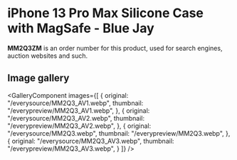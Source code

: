 
# iPhone 13 Pro Max Silicone Case with MagSafe - Blue Jay

<Callout type='info' emoji='👉🏻'>**MM2Q3ZM** is an order number for this product, used for search engines, auction websites and such.</Callout>

## Image gallery

<GalleryComponent
    images={[
      {
        original: "/everysource/MM2Q3_AV1.webp",
        thumbnail: "/everypreview/MM2Q3_AV1.webp",
      },
      {
        original: "/everysource/MM2Q3_AV2.webp",
        thumbnail: "/everypreview/MM2Q3_AV2.webp",
      },
      {
        original: "/everysource/MM2Q3.webp",
        thumbnail: "/everypreview/MM2Q3.webp",
      },
      {
        original: "/everysource/MM2Q3_AV3.webp",
        thumbnail: "/everypreview/MM2Q3_AV3.webp",
      }
    ]}
  />
